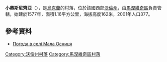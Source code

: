 {{coord|51|12|29|N|25|56|21|E|scale:30000|display=title}}

'''小奧斯尼齊亞'''（{{lang-uk|Мала Осниця}}），是[[烏克蘭|烏克蘭]]的村落，位於該國西部[[沃倫州|沃倫州]]，由[[馬涅維奇區|馬涅維奇區]]負責管轄，始建於1577年，面積1.16平方公里，海拔高度162米，2001年人口377。

==參考資料==
* [http://weather.in.ua/ua/volynskaja/14553 Погода в селі Мала Осниця] {{Wayback|url=http://weather.in.ua/ua/volynskaja/14553 |date=20170608063653 }}

[[Category:沃倫州村落|Category:沃倫州村落]]
[[Category:馬涅維奇區村落|Category:馬涅維奇區村落]]


{{Volyn-geo-stub}}